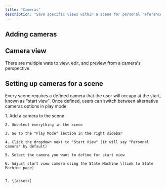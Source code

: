 ```yaml
---
title: "Cameras"
description: "Save specific views within a scene for personal reference or public links. "
---
```


## Adding cameras

## Camera view

There are multiple wats to view, edit, and preview from a camera's perspective.

## Setting up cameras for a scene

Every scene requires a defined camera that the user will occupy at the start, known as "start view". Once defined, users can switch between alternative cameras options in play mode.&#x20;

<AccordionGroup>
  <Accordion title="Defining the start view camera" defaultOpen={false}>
    1. Add a camera to the scene

    2. Unselect everything in the scene

    3. Go to the "Play Mode" section in the right sidebar

    4. Click the dropdown next to "Start View" (it will say "Personal camera" by default)

    5. Select the camera you want to define for start view

    6. Adjust start view camera using the State Machine \[link to State Machine page]


    7. \[assets]
  </Accordion>

  <Accordion title="Defining other cameras that users can view in play mode" defaultOpen={false}>

  </Accordion>
</AccordionGroup>
